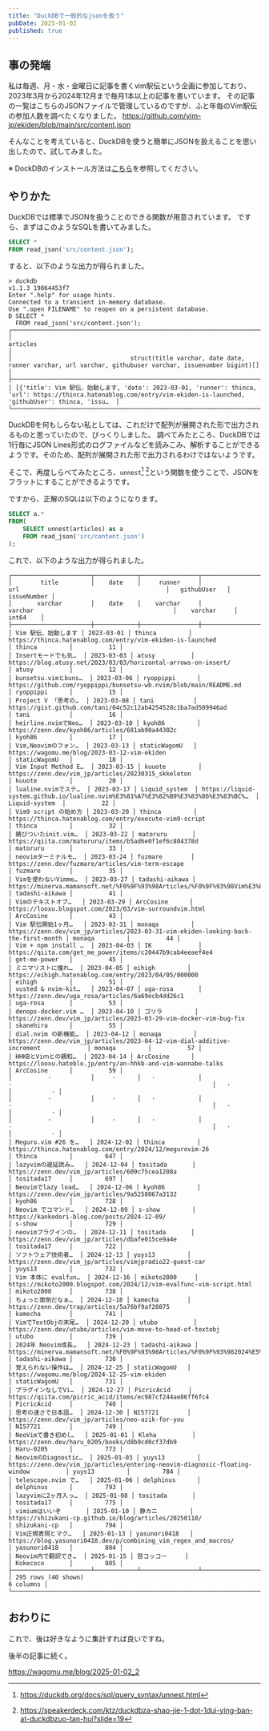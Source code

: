 ```yaml
---
title: "DuckDBで一般的なjsonを扱う"
pubDate: 2025-01-02
published: true
---
```



## 事の発端

私は毎週、月・水・金曜日に記事を書くvim駅伝という企画に参加しており、2023年3月から2024年12月まで毎月1本以上の記事を書いています。
その記事の一覧はこちらのJSONファイルで管理しているのですが、ふと年毎のVim駅伝の参加人数を調べたくなりました。
https://github.com/vim-jp/ekiden/blob/main/src/content.json

そんなことを考えていると、DuckDBを使うと簡単にJSONを扱えることを思い出したので、試してみました。

※ DockDBのインストール方法は[こちら](https://duckdb.org/docs/installation)を参照してください。

## やりかた

DuckDBでは標準でJSONを扱うことのできる関数が用意されています。
ですら、まずはこのようなSQLを書いてみました。

```sql
SELECT *
FROM read_json('src/content.json');
```

すると、以下のような出力が得られました。

```
> duckdb
v1.1.3 19864453f7
Enter ".help" for usage hints.
Connected to a transient in-memory database.
Use ".open FILENAME" to reopen on a persistent database.
D SELECT *
  FROM read_json('src/content.json');
┌─────────────────────────────────────────────────────────────────────────────────────────────────────────────────────────────────────────────────────────────────────────┐
│                                                                                articles                                                                                 │
│                                 struct(title varchar, date date, runner varchar, url varchar, githubuser varchar, issuenumber bigint)[]                                 │
├─────────────────────────────────────────────────────────────────────────────────────────────────────────────────────────────────────────────────────────────────────────┤
│ [{'title': Vim 駅伝、始動します, 'date': 2023-03-01, 'runner': thinca, 'url': https://thinca.hatenablog.com/entry/vim-ekiden-is-launched, 'githubUser': thinca, 'issu…  │
└─────────────────────────────────────────────────────────────────────────────────────────────────────────────────────────────────────────────────────────────────────────┘
```

DuckDBを何もしらない私としては、これだけで配列が展開された形で出力されるものと思っていたので、びっくりしました。
調べてみたところ、DuckDBでは1行毎にJSON Lines形式のログファイルなどを読みこみ、解析することができるようです。そのため、配列が展開された形で出力されるわけではないようです。

そこで、再度しらべてみたところ、`unnest`[^1] [^2]という関数を使うことで、JSONをフラットにすることができるようです。

[^1]: https://duckdb.org/docs/sql/query_syntax/unnest.html
[^2]: https://speakerdeck.com/ktz/duckdbza-shao-jie-1-dot-1dui-ying-ban-at-duckdbzuo-tan-hui?slide=19


ですから、正解のSQLは以下のようになります。

```sql
SELECT a.*
FROM(
	SELECT unnest(articles) as a
	FROM read_json('src/content.json')
);
```

これで、以下のような出力が得られました。
```
┌──────────────────────┬────────────┬────────────────┬─────────────────────────────────────────────────────────────────────────────────────┬────────────────┬─────────────┐
│        title         │    date    │     runner     │                                         url                                         │   githubUser   │ issueNumber │
│       varchar        │    date    │    varchar     │                                       varchar                                       │    varchar     │    int64    │
├──────────────────────┼────────────┼────────────────┼─────────────────────────────────────────────────────────────────────────────────────┼────────────────┼─────────────┤
│ Vim 駅伝、始動します │ 2023-03-01 │ thinca         │ https://thinca.hatenablog.com/entry/vim-ekiden-is-launched                          │ thinca         │          11 │
│ Insertモードでも気…  │ 2023-03-03 │ atusy          │ https://blog.atusy.net/2023/03/03/horizontal-arrows-on-insert/                      │ atusy          │          12 │
│ bunsetsu.vimとbuns…  │ 2023-03-06 │ ryoppippi      │ https://github.com/ryoppippi/bunsetsu-wb.nvim/blob/main/README.md                   │ ryoppippi      │          15 │
│ Project V 「思考の…  │ 2023-03-08 │ tani           │ https://gist.github.com/tani/04c52c12ab4254528c1ba7ad509946ad                       │ tani           │          16 │
│ heirline.nvimでNeo…  │ 2023-03-10 │ kyoh86         │ https://zenn.dev/kyoh86/articles/681ab90a44302c                                     │ kyoh86         │          17 │
│ Vim,Neovimのフォン…  │ 2023-03-13 │ staticWagomU   │ https://wagomu.me/blog/2023-03-12-vim-ekiden                                        │ staticWagomU   │          18 │
│ Vim Input Method E…  │ 2023-03-15 │ kuuote         │ https://zenn.dev/vim_jp/articles/20230315_skkeleton                                 │ kuuote         │          20 │
│ lualine.nvimでステ…  │ 2023-03-17 │ Liquid_system  │ https://liquid-system.github.io/lualine.nvim%E3%81%A7%E3%82%B9%E3%83%86%E3%83%BC%…  │ Liquid-system  │          22 │
│ Vim9 script の始め方 │ 2023-03-20 │ thinca         │ https://thinca.hatenablog.com/entry/execute-vim9-script                             │ thinca         │          32 │
│ 錆びついたinit.vim…  │ 2023-03-22 │ matoruru       │ https://qiita.com/matoruru/items/b5ad6e0f1ef6c804378d                               │ matoruru       │          33 │
│ neovimターミナルモ…  │ 2023-03-24 │ fuzmare        │ https://zenn.dev/fuzmare/articles/vim-term-escape                                   │ fuzmare        │          35 │
│ Vimを使わないVimme…  │ 2023-03-27 │ tadashi-aikawa │ https://minerva.mamansoft.net/%F0%9F%93%98Articles/%F0%9F%93%98Vim%E3%82%92%E4%BD…  │ tadashi-aikawa │          41 │
│ Vimのテキストオブ…   │ 2023-03-29 │ ArcCosine      │ https://looxu.blogspot.com/2023/03/vim-surroundvim.html                             │ ArcCosine      │          43 │
│ Vim 駅伝開始1ヶ月…   │ 2023-03-31 │ monaqa         │ https://zenn.dev/vim_jp/articles/2023-03-31-vim-ekiden-looking-back-the-first-month │ monaqa         │          44 │
│ Vim + npm install …  │ 2023-04-03 │ IK             │ https://qiita.com/get_me_power/items/c20447b9cab4eeaef4e4                           │ get-me-power   │          45 │
│ ミニマリストに憧れ…  │ 2023-04-05 │ eihigh         │ https://eihigh.hatenablog.com/entry/2023/04/05/000000                               │ eihigh         │          51 │
│ vusted & nvim-kit…   │ 2023-04-07 │ uga-rosa       │ https://zenn.dev/uga_rosa/articles/6a69ecb4dd26c1                                   │ uga-rosa       │          53 │
│ denops-docker.vim …  │ 2023-04-10 │ ゴリラ         │ https://zenn.dev/vim_jp/articles/2023-03-29-vim-docker-vim-bug-fix                  │ skanehira      │          55 │
│ dial.nvim の新機能…  │ 2023-04-12 │ monaqa         │ https://zenn.dev/vim_jp/articles/2023-04-12-vim-dial-additive-increment             │ monaqa         │          57 │
│ HHKBとViｍとの親和…  │ 2023-04-14 │ ArcCosine      │ https://looxu.hateblo.jp/entry/an-hhkb-and-vim-wannabe-talks                        │ ArcCosine      │          59 │
│          ·           │     ·      │   ·            │                            ·                                                        │   ·            │           · │
│          ·           │     ·      │   ·            │                            ·                                                        │   ·            │           · │
│          ·           │     ·      │   ·            │                            ·                                                        │   ·            │           · │
│ Meguro.vim #26 を…   │ 2024-12-02 │ thinca         │ https://thinca.hatenablog.com/entry/2024/12/megurovim-26                            │ thinca         │         647 │
│ lazyvimの遅延読み…   │ 2024-12-04 │ tositada       │ https://zenn.dev/vim_jp/articles/609c75cea1208a                                     │ tositada17     │         697 │
│ Neovimでlazy load…   │ 2024-12-06 │ kyoh86         │ https://zenn.dev/vim_jp/articles/9a5258067a3132                                     │ kyoh86         │         728 │
│ Neovim でコマンド…   │ 2024-12-09 │ s-show         │ https://kankodori-blog.com/posts/2024-12-09/                                        │ s-show         │         729 │
│ neovimプラグインの…  │ 2024-12-11 │ tositada       │ https://zenn.dev/vim_jp/articles/dbafe015ce9a4e                                     │ tositada17     │         722 │
│ ソフトウェア技術者…  │ 2024-12-13 │ yuys13         │ https://zenn.dev/vim_jp/articles/vimjpradio22-guest-car                             │ yuys13         │         732 │
│ Vim 本体に evalfun…  │ 2024-12-16 │ mikoto2000     │ https://mikoto2000.blogspot.com/2024/12/vim-evalfunc-vim-script.html                │ mikoto2000     │         738 │
│ ちょっと面倒だなぁ…  │ 2024-12-18 │ kamecha        │ https://zenn.dev/trap/articles/5a76bf9af20875                                       │ kamecha        │         741 │
│ VimでTextObjの末尾…  │ 2024-12-20 │ utubo          │ https://zenn.dev/utubo/articles/vim-move-to-head-of-textobj                         │ utubo          │         739 │
│ 2024年 Neovim成長…   │ 2024-12-23 │ tadashi-aikawa │ https://minerva.mamansoft.net/%F0%9F%93%98Articles/%F0%9F%93%982024%E5%B9%B4%20Ne…  │ tadashi-aikawa │         730 │
│ 覚えられない操作は…  │ 2024-12-25 │ staticWagomU   │ https://wagomu.me/blog/2024-12-25-vim-ekiden                                        │ staticWagomU   │         731 │
│ プラグインなしでVi…  │ 2024-12-27 │ PicricAcid     │ https://qiita.com/picric_acid/items/ec987cf244ae86ff6fc4                            │ PicricAcid     │         740 │
│ 思考の速さで日本語…  │ 2024-12-30 │ NI57721        │ https://zenn.dev/vim_jp/articles/neo-azik-for-you                                   │ NI57721        │         749 │
│ NeoVimで書き初め(…   │ 2025-01-01 │ Kleha          │ https://zenn.dev/haru_0205/books/d8b9cd0cf37db9                                     │ Haru-0205      │         773 │
│ NeovimのDiagnostic…  │ 2025-01-03 │ yuys13         │ https://zenn.dev/vim_jp/articles/entering-neovim-diagnosic-floating-window          │ yuys13         │         784 │
│ telescope.nvim で…   │ 2025-01-06 │ delphinus      │                                                                                     │ delphinus      │         793 │
│ lazyvimに2ヶ月入っ…  │ 2025-01-08 │ tositada       │                                                                                     │ tositada17     │         775 │
│ vimiumはいいぞ       │ 2025-01-10 │ 静カニ         │ https://shizukani-cp.github.io/blog/articles/20250110/                              │ shizukani-cp   │         794 │
│ Vim正規表現とマク…   │ 2025-01-13 │ yasunori0418   │ https://blog.yasunori0418.dev/p/combining_vim_regex_and_macros/                     │ yasunori0418   │         804 │
│ Neovim内で翻訳でき…  │ 2025-01-15 │ 苔コッコー     │                                                                                     │ Kokecoco       │         805 │
├──────────────────────┴────────────┴────────────────┴─────────────────────────────────────────────────────────────────────────────────────┴────────────────┴─────────────┤
│ 295 rows (40 shown)                                                                                                                                           6 columns │
└─────────────────────────────────────────────────────────────────────────────────────────────────────────────────────────────────────────────────────────────────────────┘
```

## おわりに

これで、後は好きなように集計すれば良いですね。

後半の記事に続く。

https://wagomu.me/blog/2025-01-02_2

